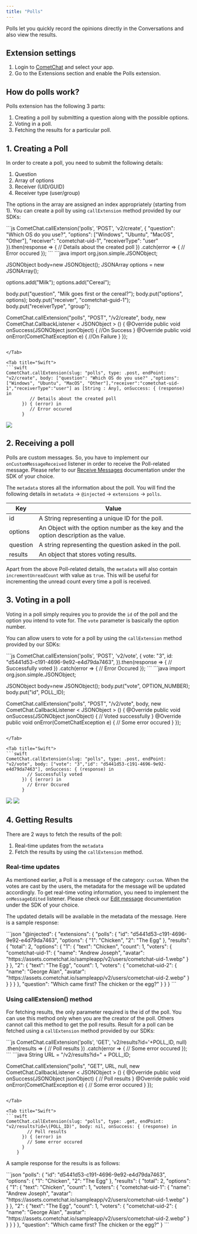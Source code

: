 ```yaml
---
title: "Polls"
---
```


Polls let you quickly record the opinions directly in the Conversations and also view the results.

## Extension settings

1. Login to [CometChat](https://app.cometchat.com/login) and select your app.
2. Go to the Extensions section and enable the Polls extension.

## How do polls work?

Polls extension has the following 3 parts:

1. Creating a poll by submitting a question along with the possible options.
2. Voting in a poll.
3. Fetching the results for a particular poll.

## 1. Creating a Poll

In order to create a poll, you need to submit the following details:

1. Question
2. Array of options
3. Receiver (UID/GUID)
4. Receiver type (user/group)

The options in the array are assigned an index appropriately (starting from 1). You can create a poll by using `callExtension` method provided by our SDKs:

<Tabs>
<Tab title="JavaScript">
```js
CometChat.callExtension('polls', 'POST', 'v2/create', {
    "question": "Which OS do you use?",
    "options": ["Windows", "Ubuntu", "MacOS", "Other"],
    "receiver": "cometchat-uid-1",
    "receiverType": "user"
}).then(response => {
    // Details about the created poll
})
.catch(error => {
    // Error occured
});
```

</Tab>

<Tab title="Java">
```java
import org.json.simple.JSONObject;

JSONObject body=new JSONObject();
JSONArray options = new JSONArray();

options.add("Milk");
options.add("Cereal");

body.put("question", "Milk goes first or the cereal?");
body.put("options", options);
body.put("receiver", "cometchat-guid-1");
body.put("receiverType", "group");

CometChat.callExtension("polls", "POST", "/v2/create", body,
 new CometChat.CallbackListener < JSONObject > () {
    @Override
    public void onSuccess(JSONObject jsonObject) {
        //On Success
    }
    @Override
    public void onError(CometChatException e) {
        //On Failure
    }
});
```

</Tab>

<Tab title="Swift">
```swift
CometChat.callExtension(slug: "polls", type: .post, endPoint: "v2/create", body: ["question": "Which OS do you use?" ,"options":["Windows", "Ubuntu", "MacOS", "Other"],"receiver":"cometchat-uid-1","receiverType":"user"] as [String : Any], onSuccess: { (response) in
         // Details about the created poll
      }) { (error) in
         // Error occured
      }
```

</Tab>

</Tabs>

<Frame>
  <img src="/images/f22d3eac-1623199769-cda7efc3d9db87f610e1556c74bd32c9.png" />
</Frame>

## 2. Receiving a poll

Polls are custom messages. So, you have to implement our `onCustomMessageReceived` listener in order to receive the Poll-related message. Please refer to our [Receive Messages](/sdk/javascript/receive-message) documentation under the SDK of your choice.

The `metadata` stores all the information about the poll. You will find the following details in `metadata` -> `@injected` -> `extensions` -> `polls`.

| Key      | Value                                                                                |
| -------- | ------------------------------------------------------------------------------------ |
| id       | A String representing a unique ID for the poll.                                      |
| options  | An Object with the option number as the key and the option description as the value. |
| question | A string representing the question asked in the poll.                                |
| results  | An object that stores voting results.                                                |

Apart from the above Poll-related details, the `metadata` will also contain `incrementUnreadCount` with value as `true`. This will be useful for incrementing the unread count every time a poll is received.

## 3. Voting in a poll

Voting in a poll simply requires you to provide the `id` of the poll and the option you intend to vote for. The `vote` parameter is basically the option number.

You can allow users to vote for a poll by using the `callExtension` method provided by our SDKs:

<Tabs>
<Tab title="JavaScript">
```js
CometChat.callExtension('polls', 'POST', 'v2/vote', {
    vote: "3",
    id: "d5441d53-c191-4696-9e92-e4d79da7463",
}).then(response => {
    // Successfully voted
})
.catch(error => {
    // Error Occured
});
```

</Tab>

<Tab title="Java">
```java
import org.json.simple.JSONObject;

JSONObject body=new JSONObject();
body.put("vote", OPTION_NUMBER);
body.put("id", POLL_ID);

CometChat.callExtension("polls", "POST", "/v2/vote", body,
 new CometChat.CallbackListener < JSONObject > () {
    @Override
    public void onSuccess(JSONObject jsonObject) {
        // Voted successfully
    }
    @Override
    public void onError(CometChatException e) {
        // Some error occured
    }
});
```

</Tab>

<Tab title="Swift">
```swift
CometChat.callExtension(slug: "polls", type: .post, endPoint: "v2/vote", body: ["vote": "3","id": "d5441d53-c191-4696-9e92-e4d79da7463"], onSuccess: { (response) in
        // Successfully voted
      }) { (error) in
        // Error Occured
      }
```

</Tab>

</Tabs>

<Frame>
  <img src="/images/f22d3eac-1623199769-cda7efc3d9db87f610e1556c74bd32c9.png" />
</Frame>

<Frame>
  <img src="/images/e5ebf087-1623199770-e053586df3af26ba9bdef7c7acb30636.png" />
</Frame>

## 4. Getting Results

There are 2 ways to fetch the results of the poll:

1. Real-time updates from the `metadata`
2. Fetch the results by using the `callExtension` method.

### Real-time updates

As mentioned earlier, a Poll is a message of the category: `custom`. When the votes are cast by the users, the metadata for the message will be updated accordingly. To get real-time voting information, you need to implement the `onMessageEdited` listener. Please check our [Edit message](/sdk/javascript/edit-message) documentation under the SDK of your choice.

The updated details will be available in the metadata of the message. Here is a sample response:

<Tabs>
<Tab title="JSON">
```json
"@injected": {
    "extensions": {
        "polls": {
            "id": "d5441d53-c191-4696-9e92-e4d79da7463",
            "options": {
                "1": "Chicken",
                "2": "The Egg"
            },
            "results": {
                "total": 2,
                "options": {
                    "1": {
                        "text": "Chicken",
                        "count": 1,
                        "voters": {
                            "cometchat-uid-1": {
                                "name": "Andrew Joseph",
                                "avatar": "https://assets.cometchat.io/sampleapp/v2/users/cometchat-uid-1.webp"
                            }
                        }
                    },
                    "2": {
                        "text": "The Egg",
                        "count": 1,
                        "voters": {
                            "cometchat-uid-2": {
                                "name": "George Alan",
                                "avatar": "https://assets.cometchat.io/sampleapp/v2/users/cometchat-uid-2.webp"
                            }
                        }
                    }
                }
            },
            "question": "Which came first? The chicken or the egg?"
        }
    }
}
```

</Tab>

</Tabs>

### Using callExtension() method

For fetching results, the only parameter required is the id of the poll. You can use this method only when you are the creator of the poll. Others cannot call this method to get the poll results. Result for a poll can be fetched using a `callExtension` method provided by our SDKs:

<Tabs>
<Tab title="JavaScript">
```js
CometChat.callExtension('polls', 'GET', 'v2/results?id='+POLL_ID, null)
.then(results => {
	// Poll results
})
.catch(error => {
	// Some error occured
});
```

</Tab>

<Tab title="Java">
```java
String URL = "/v2/results?id=" + POLL_ID;

CometChat.callExtension("polls", "GET", URL, null,
new CometChat.CallbackListener < JSONObject > () {
    @Override
    public void onSuccess(JSONObject jsonObject) {
        // Poll results
    }
    @Override
    public void onError(CometChatException e) {
        // Some error occured
    }
});
```

</Tab>

<Tab title="Swift">
```swift
CometChat.callExtension(slug: "polls", type: .get, endPoint: "v2/results?id=\(POLL_ID)", body: nil, onSuccess: { (response) in
        // Poll results
      }) { (error) in
        // Some error occured
      }
    }
```

</Tab>

</Tabs>

A sample response for the results is as follows:

<Tabs>
<Tab title="JSON">
```json
"polls": {
    "id": "d5441d53-c191-4696-9e92-e4d79da7463",
    "options": {
        "1": "Chicken",
        "2": "The Egg"
    },
    "results": {
        "total": 2,
        "options": {
            "1": {
                "text": "Chicken",
                "count": 1,
                "voters": {
                    "cometchat-uid-1": {
                        "name": "Andrew Joseph",
                        "avatar": "https://assets.cometchat.io/sampleapp/v2/users/cometchat-uid-1.webp"
                    }
                }
            },
            "2": {
                "text": "The Egg",
                "count": 1,
                "voters": {
                    "cometchat-uid-2": {
                        "name": "George Alan",
                        "avatar": "https://assets.cometchat.io/sampleapp/v2/users/cometchat-uid-2.webp"
                    }
                }
            }
        }
    },
    "question": "Which came first? The chicken or the egg?"
}
```

</Tab>

</Tabs>
